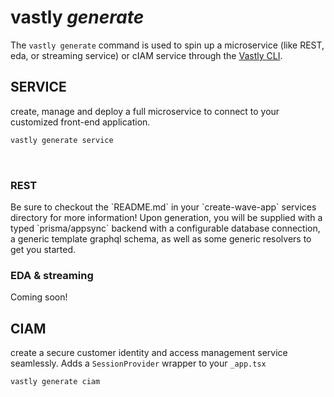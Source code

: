 # vastly <em>generate</em>

The `vastly generate` command is used to spin up a microservice (like REST, eda, or streaming service) or cIAM service through the [Vastly CLI](/cli).

## SERVICE
create, manage and deploy a full microservice to connect to your customized front-end application.
  ```bash copy filename="terminal"
  vastly generate service
  ```

<br/>

### REST
<Callout>
  Be sure to checkout the `README.md` in your `create-wave-app` services directory for more information!
</Callout>
Upon generation, you will be supplied with a typed `prisma/appsync` backend with a configurable database connection, a generic template graphql schema, as well as some generic resolvers to get you started.



### EDA & streaming
<Callout type="info">
Coming soon!
</Callout>

<br/>


## CIAM
create a secure customer identity and access management service seamlessly. Adds a `SessionProvider` wrapper to your `_app.tsx`
  ```bash copy filename="terminal"
  vastly generate ciam
  ```